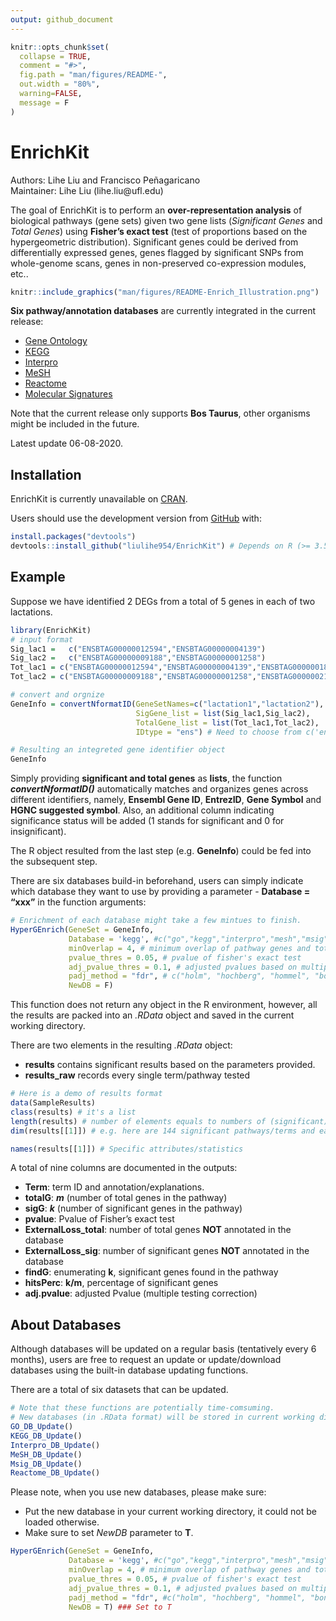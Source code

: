 ```yaml
---
output: github_document
---
```


<!-- README.md is generated from README.Rmd. Please edit that file -->

```r
knitr::opts_chunk$set(
  collapse = TRUE,
  comment = "#>",
  fig.path = "man/figures/README-",
  out.width = "80%",
  warning=FALSE,
  message = F
)
```

# EnrichKit

Authors: Lihe Liu and Francisco Peñagaricano  
Maintainer: Lihe Liu (lihe.liu@ufl.edu)


The goal of EnrichKit is to perform an **over-representation analysis** of biological pathways (gene sets) given two gene lists (*Significant Genes* and *Total Genes*) using **Fisher's exact test** (test of proportions based on the hypergeometric distribution). Significant genes could be derived from differentially expressed genes, genes flagged by significant SNPs from whole-genome scans, genes in non-preserved co-expression modules, etc..

```r
knitr::include_graphics("man/figures/README-Enrich_Illustration.png")

```

**Six pathway/annotation databases** are currently integrated in the current release:

- [Gene Ontology](http://ensemblgenomes.org/info/access/biomart)
- [KEGG](https://www.genome.jp/kegg/)
- [Interpro](http://ensemblgenomes.org/info/access/biomart)
- [MeSH](https://scholar.google.com/scholar?hl=en&as_sdt=0%2C10&q=The+MeSH+translation+maintenance+system%3A+structure%2C+interface+design%2C+and+implementation.&btnG=)
- [Reactome](https://reactome.org/download-data)
- [Molecular Signatures](https://data.broadinstitute.org/gsea-msigdb/msigdb/release/)

Note that the current release only supports **Bos Taurus**, other organisms might be included in the future. 

Latest update 06-08-2020. 

## Installation

EnrichKit is currently unavailable on [CRAN](https://CRAN.R-project.org).

Users should use the development version from [GitHub](https://github.com/) with:

```r
install.packages("devtools")
devtools::install_github("liulihe954/EnrichKit") # Depends on R (>= 3.5.0)
```

## Example

Suppose we have identified 2 DEGs from a total of 5 genes in each of two lactations. 

```r
library(EnrichKit)
# input format
Sig_lac1 =   c("ENSBTAG00000012594","ENSBTAG00000004139")
Sig_lac2 =   c("ENSBTAG00000009188","ENSBTAG00000001258")
Tot_lac1 = c("ENSBTAG00000012594","ENSBTAG00000004139","ENSBTAG00000018278","ENSBTAG00000021997","ENSBTAG00000008482")
Tot_lac2 = c("ENSBTAG00000009188","ENSBTAG00000001258","ENSBTAG00000021819","ENSBTAG00000019404","ENSBTAG00000015212")

# convert and orgnize
GeneInfo = convertNformatID(GeneSetNames=c("lactation1","lactation2"),
                            SigGene_list = list(Sig_lac1,Sig_lac2),
                            TotalGene_list = list(Tot_lac1,Tot_lac2),
                            IDtype = "ens") # Need to choose from c('ens','entrez','symbol')

# Resulting an integreted gene identifier object
GeneInfo
```

Simply providing **significant and total genes** as **lists**, the function ***convertNformatID()** *automatically matches and organizes genes across different identifiers, namely, **Ensembl Gene ID**, **EntrezID**, **Gene Symbol** and **HGNC suggested symbol**. Also, an additional column indicating significance status will be added (1 stands for significant and 0 for insignificant).

The R object resulted from the last step (e.g. **GeneInfo**) could be fed into the subsequent step.   

There are six databases build-in beforehand, users can simply indicate which database they want to use by providing a parameter - **Database = "xxx"** in the function arguments: 

```r
# Enrichment of each database might take a few mintues to finish.
HyperGEnrich(GeneSet = GeneInfo,
             Database = 'kegg', #c("go","kegg","interpro","mesh","msig","reactome")
             minOverlap = 4, # minimum overlap of pathway genes and total genes
             pvalue_thres = 0.05, # pvalue of fisher's exact test
             adj_pvalue_thres = 0.1, # adjusted pvalues based on multiple testing correction
             padj_method = "fdr", # c("holm", "hochberg", "hommel", "bonferroni", "BH", "BY", "fdr", "none")
             NewDB = F)
```

This function does not return any object in the R environment, however, all the results are packed into an *.RData* object and saved in the current working directory.

There are two elements in the resulting *.RData* object:  

- **results** contains significant results based on the parameters provided.
- **results_raw** records every single term/pathway tested  

```r
# Here is a demo of results format
data(SampleResults)
class(results) # it's a list
length(results) # number of elements equals to numbers of (significant) gene list provided
dim(results[[1]]) # e.g. here are 144 significant pathways/terms and each has 9 attributes/statistics
```

```r
names(results[[1]]) # Specific attributes/statistics
```
A total of nine columns are documented in the outputs:

- **Term**: term ID and annotation/explanations.
- **totalG**: ***m*** (number of total genes in the pathway)
- **sigG**: ***k*** (number of significant genes in the pathway)
- **pvalue**: Pvalue of Fisher's exact test
- **ExternalLoss_total**: number of total genes **NOT** annotated in the database
- **ExternalLoss_sig**: number of significant genes **NOT** annotated in the database
- **findG**: enumerating **k**, significant genes found in the pathway
- **hitsPerc**: **k/m**, percentage of significant genes
- **adj.pvalue**: adjusted Pvalue (multiple testing correction)

## About Databases

Although databases will be updated on a regular basis (tentatively every 6 months), users are free to request an update or update/download databases using the built-in database updating functions. 

There are a total of six datasets that can be updated.

```r
# Note that these functions are potentially time-comsuming.
# New databases (in .RData format) will be stored in current working directory
GO_DB_Update()
KEGG_DB_Update()
Interpro_DB_Update()
MeSH_DB_Update()
Msig_DB_Update()
Reactome_DB_Update()
```

Please note, when you use new databases, please make sure:  

- Put the new database in your current working directory, it could not be loaded otherwise.  
- Make sure to set *NewDB* parameter to **T**.  

```r
HyperGEnrich(GeneSet = GeneInfo,
             Database = 'kegg', #c("go","kegg","interpro","mesh","msig","reactome")
             minOverlap = 4, # minimum overlap of pathway genes and total genes
             pvalue_thres = 0.05, # pvalue of fisher's exact test
             adj_pvalue_thres = 0.1, # adjusted pvalues based on multiple testing correction
             padj_method = "fdr", #c("holm", "hochberg", "hommel", "bonferroni", "BH", "BY", "fdr", "none")
             NewDB = T) ### Set to T
```
